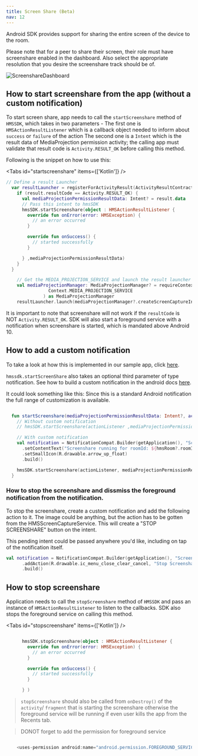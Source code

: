 ```yaml
---
title: Screen Share (Beta)
nav: 12
---
```


Android SDK provides support for sharing the entire screen of the device to the room.

Please note that for a peer to share their screen, their role must have screenshare enabled in the dashboard. Also select the appropriate resolution that you desire the screenshare track should be of.

![ScreenshareDashboard](/docs/v2/screenshare-dashboard.png)

## How to start screenshare from the app (without a custom notification)
To start screen share, app needs to call the `startScreenshare` method of `HMSSDK`, which takes in two parameters -
    The first one is `HMSActionResultListener` which is a callback object needed to inform about `success`
        or `failure` of the action
    The second one is a `Intent` which is the result data of MediaProjection permission activity;
    the calling app must validate that result code is `Activity.RESULT_OK` before
    calling this method.

Following is the snippet on how to use this:

<Tabs id="startscreenshare" items={['Kotlin']} />

<Tab id='startscreenshare-0'>

```kotlin
// Define a result Launcher
  var resultLauncher = registerForActivityResult(ActivityResultContracts.StartActivityForResult()) { result ->
    if (result.resultCode == Activity.RESULT_OK) {
      val mediaProjectionPermissionResultData: Intent? = result.data
      // Pass this intent to hmsSDK
      hmsSDK.startScreenshare(object : HMSActionResultListener {
        override fun onError(error: HMSException) {
          // an error occurred
        }

        override fun onSuccess() {
          // started successfully
        }

      } ,mediaProjectionPermissionResultData)
    }
  }

    // Get the MEDIA_PROJECTION_SERVICE and launch the result launcher
    val mediaProjectionManager: MediaProjectionManager? = requireContext().getSystemService(
                Context.MEDIA_PROJECTION_SERVICE
              ) as MediaProjectionManager
    resultLauncher.launch(mediaProjectionManager?.createScreenCaptureIntent())

```

</Tab>


It is important to note that screenshare will not work if the `resultCode` is NOT `Activity.RESULT_OK`.
SDK will also start a foreground service with a notification when screenshare is started, which is mandated above Android 10.

## How to add a custom notification

To take a look at how this is implemented in our sample app, click [here](https://github.com/100mslive/100ms-android/blob/3590777bf0a3677cb9b5001034ea9ed7087f9d90/app/src/main/java/live/hms/app2/ui/meeting/MeetingViewModel.kt#L860).

`hmssdk.startScreenShare` also takes an optional third parameter of type notification. See how to build a custom notification in the android docs [here](https://developer.android.com/training/notify-user/build-notification).

It could look something like this:
Since this is a standard Android notification the full range of customization is available.

```kotlin

  fun startScreenshare(mediaProjectionPermissionResultData: Intent?, actionListener: HMSActionResultListener) {
    // Without custom notification
    // hmsSDK.startScreenshare(actionListener ,mediaProjectionPermissionResultData)

    // With custom notification
    val notification = NotificationCompat.Builder(getApplication(), "ScreenCapture channel")
      .setContentText("Screenshare running for roomId: ${hmsRoom?.roomId}")
      .setSmallIcon(R.drawable.arrow_up_float)
      .build()

    hmsSDK.startScreenshare(actionListener, mediaProjectionPermissionResultData, notification)
  }

```

### How to stop the screenshare and dissmiss the foreground notification from the notification.

To stop the screenshare, create a custom notification and add the following action to it. The image could be anything, but the action has to be gotten from the HMSScreenCaptureService.
This will create a "STOP SCREENSHARE" button on the intent.

This pending intent could be passed anywhere you'd like, including on tap of the notification itself.
```kotlin
val notification = NotificationCompat.Builder(getApplication(), "ScreenCapture channel")
      .addAction(R.drawable.ic_menu_close_clear_cancel, "Stop Screenshare", HMSScreenCaptureService.getStopScreenSharePendingIntent(getApplication()))
      .build()

```

## How to stop screenshare

Application needs to call the `stopScreenshare` method of `HMSSDK` and pass an instance of `HMSActionResultListener` to listen to the callbacks.
SDK also stops the foreground service on calling this method.

<Tabs id="stopscreenshare" items={['Kotlin']} />

<Tab id='stopscreenshare-0'>

```kotlin

      hmsSDK.stopScreenshare(object : HMSActionResultListener {
        override fun onError(error: HMSException) {
          // an error occurred
        }

        override fun onSuccess() {
          // started successfully
        }

      } )

```

</Tab>


>   `stopScreenshare` should also be called from `onDestroy()` of the `activity`/ `fragment` that is
    starting the screenshare otherwise the foreground service will be running if even user kills the
    app from the Recents tab.

>   DONOT forget to add the permission for foreground service

```kotlin

    <uses-permission android:name="android.permission.FOREGROUND_SERVICE" />

```